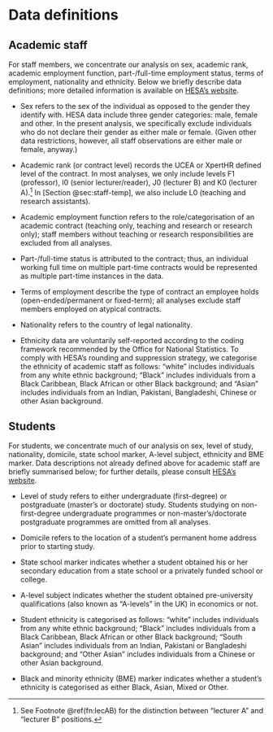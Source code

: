 # Data definitions {#sec:data-definitions}

## Academic staff {.unlisted .unnumbered #staff-definitions}

For staff members, we concentrate our analysis on sex, academic rank, academic employment function, part-/full-time employment status, terms of employment, nationality and ethnicity. Below we briefly describe data definitions; more detailed information is available on [HESA's website](https://www.hesa.ac.uk/support/definitions/staff).

- Sex refers to the sex of the individual as opposed to the gender they identify with. HESA data include three gender categories: male, female and other. In the present analysis, we specifically exclude individuals who do not declare their gender as either male or female. (Given other data restrictions, however, all staff observations are either male or female, anyway.)

- Academic rank (or contract level) records the UCEA or XpertHR defined level of the contract. In most analyses, we only include levels F1 (professor), I0 (senior lecturer/reader), J0 (lecturer B) and K0 (lecturer A).^[See Footnote \@ref(fn:lecAB) for the distinction between "lecturer A" and "lecturer B" positions.] In [Section @sec:staff-temp], we also include L0 (teaching and research assistants).

- Academic employment function refers to the role/categorisation of an academic contract (teaching only, teaching and research or research only); staff members without teaching or research responsibilities are excluded from all analyses.

- Part-/full-time status is attributed to the contract; thus, an individual working full time on multiple part-time contracts would be represented as multiple part-time instances in the data.

- Terms of employment describe the type of contract an employee holds (open-ended/permanent or fixed-term); all analyses exclude staff members employed on atypical contracts.

- Nationality refers to the country of legal nationality.

- Ethnicity data are voluntarily self-reported according to the coding framework recommended by the Office for National Statistics. To comply with HESA's rounding and suppression strategy, we categorise the ethnicity of academic staff as follows: "white" includes individuals from any white ethnic background; "Black" includes individuals from a Black Caribbean, Black African or other Black background; and "Asian" includes individuals from an Indian, Pakistani, Bangladeshi, Chinese or other Asian background.

## Students {.unlisted .unnumbered #students-definitions}

For students, we concentrate much of our analysis on sex, level of study, nationality, domicile, state school marker, A-level subject, ethnicity and BME marker. Data descriptions not already defined above for academic staff are briefly summarised below; for further details, please consult [HESA's website](https://www.hesa.ac.uk/support/definitions/students).

- Level of study refers to either undergraduate (first-degree) or postgraduate (master's or doctorate) study. Students studying on non-first-degree undergraduate programmes or non-master's/doctorate postgraduate programmes are omitted from all analyses.

- Domicile refers to the location of a student's permanent home address prior to starting study.

- State school marker indicates whether a student obtained his or her secondary education from a state school or a privately funded school or college.

- A-level subject indicates whether the student obtained pre-university qualifications (also known as "A-levels" in the UK) in economics or not.

- Student ethnicity is categorised as follows: "white" includes individuals from any white ethnic background; "Black" includes individuals from a Black Caribbean, Black African or other Black background; "South Asian" includes individuals from an Indian, Pakistani or Bangladeshi background; and "Other Asian" includes individuals from a Chinese or other Asian background.

- Black and minority ethnicity (BME) marker indicates whether a student's ethnicity is categorised as either Black, Asian, Mixed or Other.